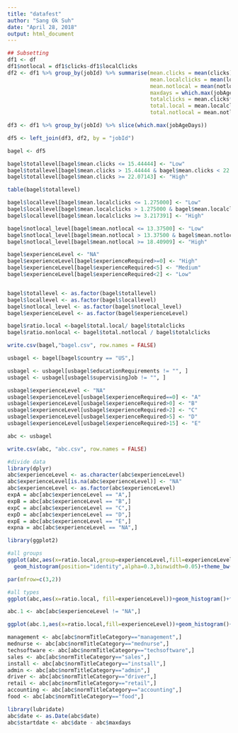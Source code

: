 ---
title: "datafest"
author: "Sang Ok Suh"
date: "April 28, 2018"
output: html_document
---

```{r}
## Subsetting
df1 <- df
df1$notlocal = df1$clicks-df1$localClicks
df2 <- df1 %>% group_by(jobId) %>% summarise(mean.clicks = mean(clicks), 
                                             mean.localclicks = mean(localClicks),
                                             mean.notlocal = mean(notlocal),
                                             maxdays = which.max(jobAgeDays) + 1,
                                             totalclicks = mean.clicks*maxdays,
                                             total.local = mean.localclicks*maxdays,
                                             total.notlocal = mean.notlocal*maxdays) 

df3 <- df1 %>% group_by(jobId) %>% slice(which.max(jobAgeDays))

df5 <- left_join(df3, df2, by = "jobId")

bagel <- df5
```

```{r}
bagel$totallevel[bagel$mean.clicks <= 15.44444] <- "Low"
bagel$totallevel[bagel$mean.clicks > 15.44444 & bagel$mean.clicks < 22.07143] <- "Medium"
bagel$totallevel[bagel$mean.clicks >= 22.07143] <- "High"

table(bagel$totallevel)

bagel$locallevel[bagel$mean.localclicks <= 1.275000] <- "Low"
bagel$locallevel[bagel$mean.localclicks > 1.275000 & bagel$mean.localclicks < 3.217391] <- "Medium"
bagel$locallevel[bagel$mean.localclicks >= 3.217391] <- "High"

bagel$notlocal_level[bagel$mean.notlocal <= 13.37500] <- "Low"
bagel$notlocal_level[bagel$mean.notlocal > 13.37500 & bagel$mean.notlocal < 18.40909] <- "Medium"
bagel$notlocal_level[bagel$mean.notlocal >= 18.40909] <- "High"

bagel$experienceLevel <- "NA"
bagel$experienceLevel[bagel$experienceRequired>=0] <- "High"
bagel$experienceLevel[bagel$experienceRequired<5] <- "Medium"
bagel$experienceLevel[bagel$experienceRequired<2] <- "Low"


bagel$totallevel <- as.factor(bagel$totallevel)
bagel$locallevel <- as.factor(bagel$locallevel)
bagel$notlocal_level <- as.factor(bagel$notlocal_level)
bagel$experienceLevel <- as.factor(bagel$experienceLevel)

bagel$ratio.local <-bagel$total.local/ bagel$totalclicks
bagel$ratio.nonlocal <- bagel$total.notlocal / bagel$totalclicks
```

```{r}
write.csv(bagel,"bagel.csv", row.names = FALSE)
```

```{r}
usbagel <- bagel[bagel$country == "US",]
```

```{r}
usbagel <- usbagel[usbagel$educationRequirements != "", ]
usbagel <- usbagel[usbagel$supervisingJob != "", ]

usbagel$experienceLevel <- "NA"
usbagel$experienceLevel[usbagel$experienceRequired==0] <- "A"
usbagel$experienceLevel[usbagel$experienceRequired>0] <- "B"
usbagel$experienceLevel[usbagel$experienceRequired>2] <- "C"
usbagel$experienceLevel[usbagel$experienceRequired>5] <- "D"
usbagel$experienceLevel[usbagel$experienceRequired>15] <- "E"

abc <- usbagel

write.csv(abc, "abc.csv", row.names = FALSE)
```

```{r}
#divide data
library(dplyr)
abc$experienceLevel <- as.character(abc$experienceLevel)
abc$experienceLevel[is.na(abc$experienceLevel)] <- "NA"
abc$experienceLevel <- as.factor(abc$experienceLevel)
expA = abc[abc$experienceLevel == "A",]
expB = abc[abc$experienceLevel == "B",]
expC = abc[abc$experienceLevel == "C",]
expD = abc[abc$experienceLevel == "D",]
expE = abc[abc$experienceLevel == "E",]
expna = abc[abc$experienceLevel == "NA",]

library(ggplot2)


```

```{r}
#all groups
ggplot(abc,aes(x=ratio.local,group=experienceLevel,fill=experienceLevel))+
  geom_histogram(position="identity",alpha=0.3,binwidth=0.05)+theme_bw()

par(mfrow=c(3,2))

#all types
ggplot(abc,aes(x=ratio.local, fill=experienceLevel))+geom_histogram()+facet_grid(~experienceLevel)+theme_bw() + facet_wrap(~experienceLevel)

abc.1 <- abc[abc$experienceLevel != "NA",]

ggplot(abc.1,aes(x=ratio.local,fill=experienceLevel))+geom_histogram()+facet_grid(~experienceLevel)+theme_bw() + facet_wrap(~experienceLevel)

```
```{r}
management <- abc[abc$normTitleCategory=="management",]
mednurse <- abc[abc$normTitleCategory=="mednurse",]
techsoftware <- abc[abc$normTitleCategory=="techsoftware",]
sales <- abc[abc$normTitleCategory=="sales",]
install <- abc[abc$normTitleCategory=="instsall",]
admin <- abc[abc$normTitleCategory=="admin",]
driver <- abc[abc$normTitleCategory=="driver",]
retail <- abc[abc$normTitleCategory=="retail",]
accounting <- abc[abc$normTitleCategory=="accounting",]
food <- abc[abc$normTitleCategory=="food",]
```

```{r}
library(lubridate)
abc$date <- as.Date(abc$date)
abc$startdate <- abc$date - abc$maxdays
```

